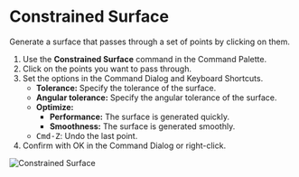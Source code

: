 
# Constrained Surface

<Reference shortcut="" command="Constrained Surface" button="" />

Generate a surface that passes through a set of points by clicking on them.

1. Use the **Constrained Surface** command in the Command Palette.
2. Click on the points you want to pass through.
3. Set the options in the Command Dialog and Keyboard Shortcuts.
    - **Tolerance:** Specify the tolerance of the surface.
    - **Angular tolerance:** Specify the angular tolerance of the surface.
    - **Optimize:**
        - **Performance:** The surface is generated quickly.
        - **Smoothness:** The surface is generated smoothly.
    - <kbd>Cmd-Z</kbd>: Undo the last point.
4. Confirm with OK in the Command Dialog or right-click.

![Constrained Surface](/img/constrained-surface.gif)









